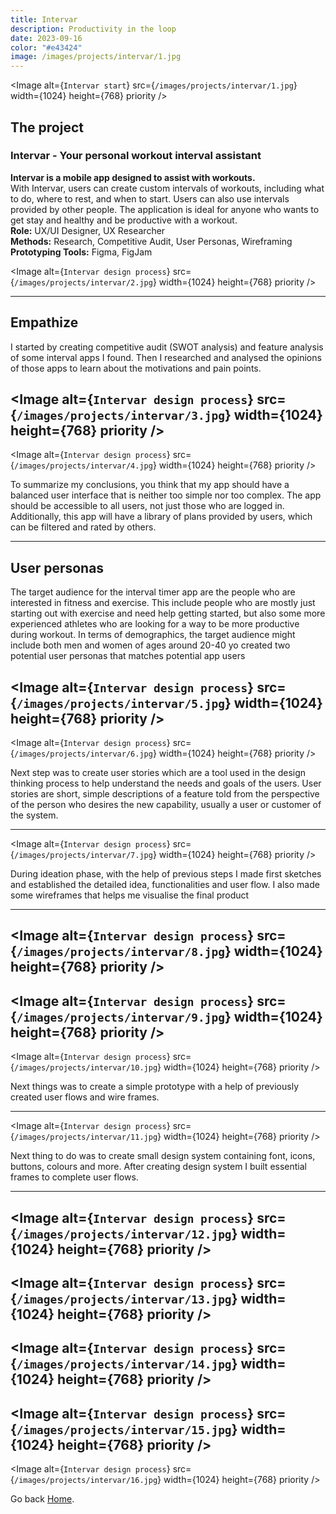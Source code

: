 ```yaml
---
title: Intervar
description: Productivity in the loop
date: 2023-09-16
color: "#e43424"
image: /images/projects/intervar/1.jpg
---
```



<Image
  alt={`Intervar start`}
  src={`/images/projects/intervar/1.jpg`}
  width={1024}
  height={768}
  priority
/>

## The project
### Intervar - Your personal workout interval assistant
**Intervar is a mobile app designed to assist with workouts.** \
With Intervar, users can create custom intervals of workouts, including what to do, where to rest, and when to start. 
Users can also use intervals provided by other people. The application is ideal for anyone who wants to get stay and healthy
and be productive with a workout.\
**Role:** UX/UI Designer, UX Researcher\
**Methods:** Research, Competitive Audit, User Personas, Wireframing\
**Prototyping Tools:** Figma, FigJam

<Image
  alt={`Intervar design process`}
  src={`/images/projects/intervar/2.jpg`}
  width={1024}
  height={768}
  priority
/>

---

## Empathize
I started by creating competitive audit (SWOT analysis) 
and feature analysis of some interval apps I found. Then I researched and analysed 
the opinions of those apps to learn about the motivations and pain points.


<Image
  alt={`Intervar design process`}
  src={`/images/projects/intervar/3.jpg`}
  width={1024}
  height={768}
  priority
/>
---
<Image
  alt={`Intervar design process`}
  src={`/images/projects/intervar/4.jpg`}
  width={1024}
  height={768}
  priority
/>

To summarize my conclusions, you think that my app should have a balanced user interface that 
is neither too simple nor too complex. The app should be accessible to all users, not just those
who are logged in. Additionally, this app will have a library of plans provided by users, which can be filtered and rated by others.

--- 

## User personas
The target audience for the interval timer app are the people who are interested in fitness and exercise. This include people who are mostly just starting out with
exercise and need help getting started, but also some more experienced athletes who are looking for a way to be more productive during workout.
In terms of demographics,  the target audience might include both men and women of ages around 20-40 yo created two potential user personas that matches potential app users

<Image
  alt={`Intervar design process`}
  src={`/images/projects/intervar/5.jpg`}
  width={1024}
  height={768}
  priority
/>
---
<Image
  alt={`Intervar design process`}
  src={`/images/projects/intervar/6.jpg`}
  width={1024}
  height={768}
  priority
/>

Next step was to create user stories which are a tool used in the design thinking process to help understand the needs and goals of the users. User stories are short, simple descriptions of a feature told from the perspective of the person who desires the new capability, usually a user or customer of the system.


---
<Image
  alt={`Intervar design process`}
  src={`/images/projects/intervar/7.jpg`}
  width={1024}
  height={768}
  priority
/>

During ideation phase, with the help of previous steps I made first sketches and established the detailed idea, functionalities and user flow. I also made some wireframes that helps me visualise the final product


---
<Image
  alt={`Intervar design process`}
  src={`/images/projects/intervar/8.jpg`}
  width={1024}
  height={768}
  priority
/>
---
<Image
  alt={`Intervar design process`}
  src={`/images/projects/intervar/9.jpg`}
  width={1024}
  height={768}
  priority
/>
---
<Image
  alt={`Intervar design process`}
  src={`/images/projects/intervar/10.jpg`}
  width={1024}
  height={768}
  priority
/>

Next things was to create a simple prototype with a help of previously created user flows and wire frames.



---
<Image
  alt={`Intervar design process`}
  src={`/images/projects/intervar/11.jpg`}
  width={1024}
  height={768}
  priority
/>

Next thing to do was to create small design system containing font, icons, buttons, colours and more. After creating design system I built essential frames to complete user flows.



---
<Image
  alt={`Intervar design process`}
  src={`/images/projects/intervar/12.jpg`}
  width={1024}
  height={768}
  priority
/>
---
<Image
  alt={`Intervar design process`}
  src={`/images/projects/intervar/13.jpg`}
  width={1024}
  height={768}
  priority
/>
---
<Image
  alt={`Intervar design process`}
  src={`/images/projects/intervar/14.jpg`}
  width={1024}
  height={768}
  priority
/>
---
<Image
  alt={`Intervar design process`}
  src={`/images/projects/intervar/15.jpg`}
  width={1024}
  height={768}
  priority
/>
---
<Image
  alt={`Intervar design process`}
  src={`/images/projects/intervar/16.jpg`}
  width={1024}
  height={768}
  priority
/>

Go back [Home](/).
